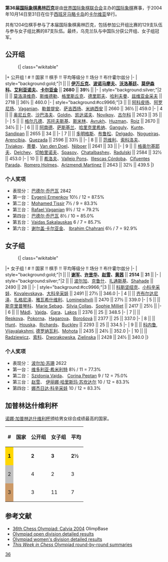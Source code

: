'''第36届[[国际象棋奥林匹克|国际象棋奥林匹克]]'''是由[[世界国际象棋联合会|世界国际象棋联合会]]主办的[[国际象棋|国际象棋]]赛事，于2004年10月14日至31日在位于[[西班牙|西班牙]][[马略卡岛|马略卡岛]]的[[卡尔维亚|卡尔维亚]]举行。

共有1204位棋手参与了本届国际象棋奥林匹克，包括参加公开组比赛的129支队伍与参与女子组比赛的87支队伍。最终，乌克兰队与中国队分获公开组、女子组冠军。

== 公开组 ==
:{| class="wikitable"
|+ 公开组
! # !! 国家 !! 棋手 !! 平均等级分 !! 场分 !! 布什霍尔兹分
|-
| style="background:gold;"|1 || '''{{UKR}}''' || '''[[瓦西里·伊万丘克|伊万丘克]]、[[卢斯兰·波诺马廖夫|波诺马廖夫]]、[[安德烈·沃洛基廷|沃洛基廷]]、[[亚历山大·莫伊森科|莫伊森科]]、[[帕维尔·艾利亚诺夫|艾利亚诺夫]]、[[谢尔盖·卡尔亚金|卡尔亚金]]''' || '''2680''' || '''39½''' || 
|-
| style="background:silver;"|2 || {{RUS}} || [[亚历山大·莫洛泽维奇|莫洛泽维奇]]、[[彼得·斯维德勒|斯维德勒]]、[[亚历山大·格里斯丘克|格里斯丘克]]、[[阿列克谢·德里耶夫|德里耶夫]]、[[亚历山大·哈利夫曼|哈利夫曼]]、[[瓦蒂姆·兹维亚金采夫|兹维亚金采夫]] || 2718 || 36½ || 460.0
|-
| style="background:#cc9966;"|3 || {{ARM}} || [[弗拉基米尔·阿科皮扬|阿科皮扬]]、[[列冯·阿罗尼扬|阿罗尼扬]]、[[Rafael_Vaganian|Vaganian]]、[[斯姆巴特·勒普提安|勒普提安]]、[[加布里埃尔·萨吉西扬|萨吉西扬]]、[[阿尔塔舍斯·米纳西安|米纳西安]] || 2660 || 36½ || 459.0
|-
| 4 || {{USA}} || [[亚历山大·奥尼丘克|奥尼丘克]]、[[亚历山大·沙巴洛夫|沙巴洛夫]]、[[Alexander_Goldin|Goldin]]、[[格雷戈里·凯达诺夫|凯达诺夫]]、[[Igor_Novikov_(chess_player)|Novikov]]、[[鲍里斯·古尔科|古尔科]] || 2623 || 35 || 
|-
| 5 || {{ISR}} || [[鲍里斯·格尔凡德|格尔凡德]]、[[埃米尔·苏托夫斯基|苏托夫斯基]]、[[伊利亚·斯米林|斯米林]]、[[Boris_Avrukh|Avrukh]]、[[Alexander_Huzman|Huzman]]、[[Michael_Roiz|Roiz]] || 2670 || 34½ || 
|-
| 6 || {{IND}} || [[维斯瓦纳坦·阿南德|阿南德]]、[[克里希南·萨斯基兰|萨斯基兰]]、[[哈里克里希纳·彭塔拉|哈里克里希纳]]、[[Surya_Shekhar_Ganguly|Ganguly]]、[[Abhijit_Kunte|Kunte]]、[[Chanda_Sandipan|Sandipan]] || 2655 || 34 || 
|-
| 7 || {{CUB}} || [[莱涅尔·多明格斯|多明格斯]]、[[拉萨罗·布鲁松|布鲁松]]、[[Neuris_Delgado|Delgado]]、[[Jesus_Nogueiras|Nogueiras]]、[[Walter_Arencibia|Arencibia]]、[[Yuniesky_Quezada|Quezada]] || 2596 || 33½ || 
|-
| 8 || {{NED}} || [[勒·范维利|范维利]]、[[伊万·索科洛夫|索科洛夫]]、[[Sergei_Tiviakov|Tiviakov]]、[[扬·蒂曼|蒂曼]]、[[Erik_van_den_Doel|Van den Doel]]、[[Friso_Nijboer|Nijboer]] || 2641 || 33 || 
|-
| 9 || {{BUL}} || [[基里尔·格奥尔基耶夫|格奥尔基耶夫]]、[[Aleksandr_Delchev|Delchev]]、[[伊万·切帕里诺夫|切帕里诺夫]]、[[Vasil_Spasov|Spasov]]、[[Boris_Chatalbashev|Chatalbashev]]、[[Julian_Radulski|Radulski]] || 2584 || 32½ || 453.0
|-
| 10 || {{ESP}} || [[阿列克谢·希洛夫|希洛夫]]、[[Francisco_Vallejo_Pons|Vallejo Pons]]、[[Miguel_Illescas_Córdoba|Illescas Córdoba]]、[[Roberto_Cifuentes|Cifuentes Parada]]、[[Alfonso_Romero_Holmes|Romero Holmes]]、[[Julien_Arizmendi_Martinez|Arizmendi Martinez]] || 2643 || 32½ || 439.5
|}

=== 个人奖项 ===
* 表现分：{{flagicon|GEO}} [[巴德尔·乔巴瓦|巴德尔·乔巴瓦]] 2842
* 第一台：{{flagicon|PLE}} [[Evgenij_Ermenkov|Evgenij Ermenkov]] 10½ / 12 = 87.5%
* 第二台：{{flagicon|MAR}} [[Mohamed_Tissir|Mohamed Tissir]] 7½ / 9 = 83.3%
* 第三台：{{flagicon|ARM}} [[Rafael_Vaganian|Rafael Vaganian]] 9½ / 12 = 79.2%
* 第四台：{{flagicon|GEO}} [[巴德尔·乔巴瓦|巴德尔·乔巴瓦]] 8½ / 10 = 85.0%
* 第五台：{{flagicon|LTU}} [[Vaidas_Sakalauskas|Vaidas Sakalauskas]] 6 / 7 = 85.7%
* 第六台：{{flagicon|UKR}} [[谢尔盖·卡尔亚金|谢尔盖·卡尔亚金]]、{{flagicon|LBA|1977}} [[Ibrahim_Chahrani|Ibrahim Chahrani]] 6½ / 7 = 92.9%

== 女子组 ==
:{| class="wikitable"
|+ 女子组
! # !! 国家 !! 棋手 !! 平均等级分 !! 场分 !! 布什霍尔兹分
|-
| style="background:gold;"|1 || '''{{CHN}}''' || '''[[谢军_(棋手)|谢军]]、[[许昱华|许昱华]]、[[赵雪|赵雪]]、[[黄茜|黄茜]]''' || '''2514''' || '''31''' || 
|-
| style="background:silver;"|2 || {{USA}} || [[波尔加·苏珊|波尔加]]、[[伊琳娜·克鲁什|克鲁什]]、[[安娜·扎通斯基|扎通斯基]]、[[Jennifer_Shahade|Shahade]] || 2490 || 28 || 
|-
| style="background:#cc9966;"|3 || {{RUS}} || [[亚历山德拉·科斯坚纽克|科斯坚纽克]]、[[塔季扬娜·科辛采娃|小科辛采娃]]、[[Ekaterina_Kovalevskaya|Kovalevskaya]]、[[娜杰日达·科辛采娃|大科辛采娃]] || 2491 || 27½ || 346.0
|-
| 4 || {{GEO}} || [[玛雅·齐布尔达尼泽|齐布尔达尼泽]]、[[娜娜·扎格尼泽|扎格尼泽]]、[[利拉·雅瓦希什维利|雅瓦希什维利]]、[[Maia_Lomineishvili|Lomineishvili]] || 2470 || 27½ || 339.0
|-
| 5 || {{FRA}} || [[阿尔米拉·斯克里普琴科|斯克里普琴科]]、[[Marie_Sebag|Marie Sebag]]、[[Silvia_Collas|Silvia Collas]]、[[Sophie_Milliet|Sophie Milliet]] || 2417 || 25½ || 
|-
| 6 || {{HUN}} || [[Ildikó_Mádl|Mádl]]、[[Szidonia_Vajda|Vajda]]、[[Anita_Gara|Gara]]、[[Nikoletta_Lakos|Lakos]] || 2376 || 25 || 348.5
|-
| 7 || {{SVK}} || [[Eva_Repkova|Repkova]]、[[Regina_Pokorna|Pokorna]]、[[Zuzana_Hagarova|Hagarova]]、[[Zuzana_Borošová|Borošová]] || 2377 || 25 || 337.0
|-
| 8 || {{ENG}} || [[Harriet_Hunt|Hunt]]、[[Jovanka_Houska|Houska]]、[[Heather_Richards|Richards]]、[[Melanie_Buckley|Buckley]] || 2293 || 25 || 334.5
|-
| 9 || {{IND}} || [[科内鲁·胡姆比|科内鲁]], [[Subbaraman_Vijayalakshmi|Vijayalakshmi]], [[哈里卡·德罗纳瓦利|德罗纳瓦利]]、[[Nisha_Mohota|Mohota]] || 2435 || 24½ || 352.0
|-
| 10 || {{POL}} || [[Iweta_Radziewicz|Radziewicz]]、[[莫妮卡·索科|索科]]、[[Joanna_Dworakowska|Dworakowska]], [[Marta_Michna|Zielinska]] || 2428 || 24½ || 340.0
|}

=== 个人奖项 ===
* 表现分：{{flagicon|USA}} [[波尔加·苏珊|波尔加·苏珊]] 2622
* 第一台：{{flagicon|LTU}} [[维多利亚·希米利特|维多利亚·希米利特]] 8½ / 11 = 77.3%
* 第二台：{{flagicon|HUN}} [[Szidonia_Vajda|Szidonia Vajda]]、{{flagicon|ROM}} [[Corina_Peptan|Corina Peptan]] 9 / 12 = 75.0%
* 第三台：{{flagicon|CHN}} [[赵雪|赵雪]]、{{flagicon|INA}} [[伊丽娜·哈里斯玛·苏坎达尔|伊丽娜·哈里斯玛·苏坎达尔]] 10 / 12 = 83.3%
* 第四台：{{flagicon|RUS}} [[娜杰日达·科辛采娃|娜杰日达·科辛采娃]] 10 / 12 = 83.3%

== 加普林达什维利杯 ==
[[诺娜·加普林达什维利杯|诺娜·加普林达什维利杯]]颁给男女综合成绩最高的国家。

{| class="wikitable" style="font-size: 95%;"
|-			
! #
! 国家
! 公开组
! 女子组
! 平均
|-
| style="background:gold;"| '''1'''
| '''{{RUS}}'''
| '''2'''
| '''3'''
| '''2½'''
|-
| style="background:silver;"| 2
| {{USA}}
| 4
| 2
| 3
|-
| style="background:#cc9966;"| 3
| {{ARM}}
| 3
| 11
| 7
|}

== 参考文献 ==
* [http://www.olimpbase.org/2004/2004in.html 36th Chess Olympiad: Calvia 2004] {{Wayback|url=http://www.olimpbase.org/2004/2004in.html |date=20210125070820 }} OlimpBase
* [http://chess-results.com/tnr1881.aspx?lan=1 Olympiad open division detailed results] {{Wayback|url=http://chess-results.com/tnr1881.aspx?lan=1 |date=20080625043547 }}
* [http://chess-results.com/tnr1881.aspx?lan=1&m=-1 Olympiad women's division detailed results] {{Wayback|url=http://chess-results.com/tnr1881.aspx?lan=1&m=-1 |date=20110708143245 }}
* [http://www.chesscenter.com/twic/event/calvia04/ ''This Week in Chess'' Olympiad round-by-round summaries] {{Wayback|url=http://www.chesscenter.com/twic/event/calvia04/ |date=20050107190038 }}

{{国际象棋奥林匹克}}
[[Category:国际象棋奥林匹克|36]]